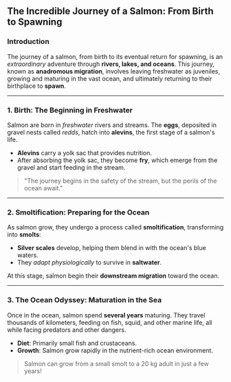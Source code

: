 ## **The Incredible Journey of a Salmon: From Birth to Spawning**

### Introduction
The journey of a salmon, from birth to its eventual return for spawning, is an *extraordinary* adventure through **rivers, lakes, and oceans**. This journey, known as **anadromous migration**, involves leaving freshwater as juveniles, growing and maturing in the vast ocean, and ultimately returning to their birthplace to **spawn**.

---

### 1. **Birth: The Beginning in Freshwater**
Salmon are born in *freshwater* rivers and streams. The **eggs**, deposited in gravel nests called *redds*, hatch into **alevins**, the first stage of a salmon's life.

- **Alevins** carry a yolk sac that provides nutrition.
- After absorbing the yolk sac, they become **fry**, which emerge from the gravel and start feeding in the stream.

> "The journey begins in the safety of the stream, but the perils of the ocean await."

---

### 2. **Smoltification: Preparing for the Ocean**
As salmon grow, they undergo a process called **smoltification**, transforming into **smolts**:

- **Silver scales** develop, helping them blend in with the ocean's blue waters.
- They *adapt physiologically* to survive in **saltwater**.

At this stage, salmon begin their **downstream migration** toward the ocean.

---

### 3. **The Ocean Odyssey: Maturation in the Sea**
Once in the ocean, salmon spend **several years** maturing. They travel thousands of kilometers, feeding on fish, squid, and other marine life, all while facing predators and other dangers.

- **Diet**: Primarily small fish and crustaceans.
- **Growth**: Salmon grow rapidly in the nutrient-rich ocean environment.

> Salmon can grow from a small smolt to a 20 kg adult in just a few years!


